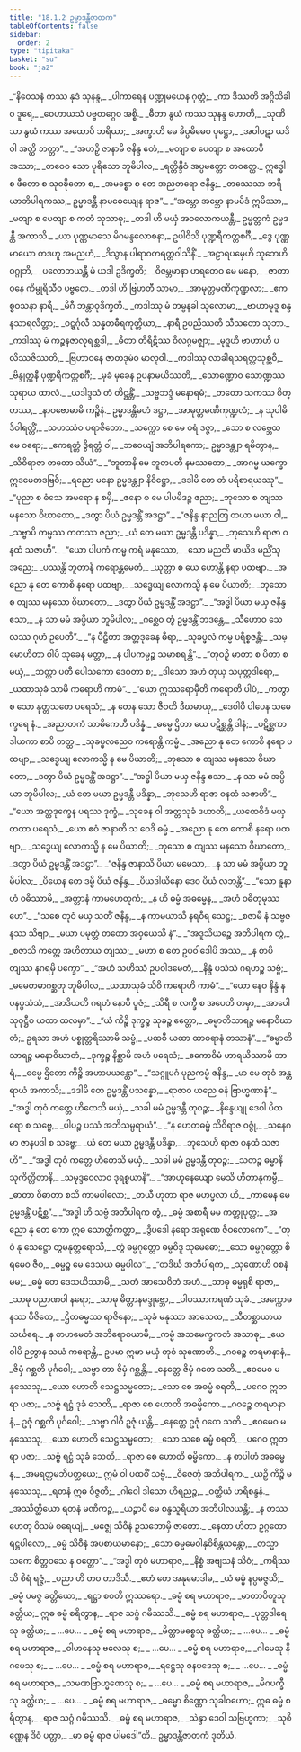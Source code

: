 ```yaml
---
title: "18.1.2 ဥမ္မာဒန္တီဇာတက"
tableOfContents: false
sidebar:
  order: 2
type: "tipitaka"
basket: "su"
book: "ja2"
---
```



<DynamicBreadcrumb />

<Division number="57" book="ja2">

<Paragraph number="312" type="verses" book="ja2">
_“နိဝေသနံ ကဿ နုဒံ သုနန္ဒ,_  
_ပါကာရေန ပဏ္ဍုမယေန ဂုတ္တံ;_  
_ကာ ဒိဿတိ အဂ္ဂိသိခါဝ ဒူရေ,_  
_ဝေဟာယသံ ပဗ္ဗတဂ္ဂေဝ အစ္စိ._  

</Paragraph>

</Division>
<Division number="58" book="ja2">

<Paragraph number="313" type="verses" book="ja2">
_ဓီတာ နွယံ ကဿ သုနန္ဒ ဟောတိ,_  
_သုဏိသာ နွယံ ကဿ အထောပိ ဘရိယာ;_  
_အက္ခာဟိ မေ ခိပ္ပမိဓေဝ ပုဋ္ဌော,_  
_အဝါဝဋာ ယဒိ ဝါ အတ္ထိ ဘတ္တာ”._  

</Paragraph>

</Division>
<Division number="59" book="ja2">

<Paragraph number="314" type="verses" book="ja2">
_“အဟဉှိ ဇာနာမိ ဇနိန္ဒ ဧတံ,_  
_မတျာ စ ပေတျာ စ အထောပိ အဿာ;_  
_တဝေဝ သော ပုရိသော ဘူမိပါလ,_  
_ရတ္တိန္ဒိဝံ အပ္ပမတ္တော တဝတ္ထေ._  

</Paragraph>

</Division>
<Division number="60" book="ja2">

<Paragraph number="315" book="ja2">
ဣဒ္ဓေါ စ ဖီတော စ သုဝဍ္ဎိတော စ,_  
_အမစ္စော စ တေ အညတရော ဇနိန္ဒ;_  
_တဿေသာ ဘရိယာဘိပါရကဿ,_  
ဥမ္မာဒန္တီ နာမဓေယျေန ရာဇ”._  

</Paragraph>

</Division>
<Division number="61" book="ja2">

<Paragraph number="316" type="verses" book="ja2">
_“အမ္ဘော အမ္ဘော နာမမိဒံ ဣမိဿာ,_  
_မတျာ စ ပေတျာ စ ကတံ သုသာဓု;_  
_တဒါ ဟိ မယှံ အဝလောကယန္တီ,_  
ဥမ္မတ္တကံ ဥမ္မဒန္တီ အကာသိ._  

</Paragraph>

</Division>
<Division number="62" book="ja2">

<Paragraph number="317" type="verses" book="ja2">
_ယာ ပုဏ္ဏမာသေ မိဂမန္ဒလောစနာ,_  
ဥပါဝိသိ ပုဏ္ဍရီကတ္တစင်္ဂီ;_  
_ဒွေ ပုဏ္ဏမာယော တဒဟူ အမညဟံ,_  
_ဒိသွာန ပါရာဝတရတ္တဝါသိနိံ._  

</Paragraph>

</Division>
<Division number="63" book="ja2">

<Paragraph number="318" type="verses" book="ja2">
_အဠာရပမှေဟိ သုဘေဟိ ဝဂ္ဂုဘိ,_  
_ပလောဘယန္တီ မံ ယဒါ ဥဒိက္ခတိ;_  
_ဝိဇမ္ဘမာနာ ဟရတေဝ မေ မနော,_  
_ဇာတာ ဝနေ ကိမ္ပုရိသီဝ ပဗ္ဗတေ._  

</Paragraph>

</Division>
<Division number="64" book="ja2">

<Paragraph number="319" type="verses" book="ja2">
_တဒါ ဟိ ဗြဟတီ သာမာ,_  
_အာမုတ္တမဏိကုဏ္ဍလာ;_  
_ဧကစ္စဝသနာ နာရီ,_  
_မိဂီ ဘန္တာဝုဒိက္ခတိ._  

</Paragraph>

</Division>
<Division number="65" book="ja2">

<Paragraph number="320" type="verses" book="ja2">
_ကဒါဿု မံ တမ္ဗနခါ သုလောမာ,_  
_ဗာဟာမုဒူ စန္ဒနသာရလိတ္တာ;_  
_ဝဋ္ဋင်္ဂုလီ သန္နတဓီရကုတ္တိယာ,_  
_နာရီ ဥပညိဿတိ သီသတော သုဘာ._  

</Paragraph>

</Division>
<Division number="66" book="ja2">

<Paragraph number="321" type="verses" book="ja2">
_ကဒါဿု မံ ကဉ္စနဇာလုရစ္ဆဒါ,_  
_ဓီတာ တိရီဋိဿ ဝိလဂ္ဂမဇ္ဈာ;_  
_မုဒူဟိ ဗာဟာဟိ ပလိဿဇိဿတိ,_  
_ဗြဟာဝနေ ဇာတဒုမံဝ မာလုဝါ._  

</Paragraph>

</Division>
<Division number="67" book="ja2">

<Paragraph number="322" type="verses" book="ja2">
_ကဒါဿု လာခါရသရတ္တသုစ္ဆဝီ,_  
_ဗိန္ဒုတ္ထနီ ပုဏ္ဍရီကတ္တစင်္ဂီ;_  
_မုခံ မုခေန ဥပနာမယိဿတိ,_  
_သောဏ္ဍောဝ သောဏ္ဍဿ သုရာယ ထာလံ._  

</Paragraph>

</Division>
<Division number="68" book="ja2">

<Paragraph number="323" type="verses" book="ja2">
_ယဒါဒ္ဒသံ တံ တိဋ္ဌန္တိံ,_  
_သဗ္ဗဘဒ္ဒံ မနောရမံ;_  
_တတော သကဿ စိတ္တဿ,_  
_နာဝဗောဓာမိ ကဉ္စိနံ._  

</Paragraph>

</Division>
<Division number="69" book="ja2">

<Paragraph number="324" type="verses" book="ja2">
ဥမ္မာဒန္တိမဟံ ဒဋ္ဌာ,_  
_အာမုတ္တမဏိကုဏ္ဍလံ;_  
_န သုပါမိ ဒိဝါရတ္တိံ,_  
_သဟဿံဝ ပရာဇိတော._  

</Paragraph>

</Division>
<Division number="70" book="ja2">

<Paragraph number="325" type="verses" book="ja2">
_သက္ကော စေ မေ ဝရံ ဒဇ္ဇာ,_  
_သော စ လဗ္ဘေထ မေ ဝရော;_  
_ဧကရတ္တံ ဒွိရတ္တံ ဝါ,_  
_ဘဝေယျံ အဘိပါရကော;_  
ဥမ္မာဒန္တျာ ရမိတွာန,_  
_သိဝိရာဇာ တတော သိယံ”._  

</Paragraph>

</Division>
<Division number="71" book="ja2">

<Paragraph number="326" type="verses" book="ja2">
_“ဘူတာနိ မေ ဘူတပတီ နမဿတော,_  
_အာဂမ္မ ယက္ခော ဣဒမေတဒဗြဝိ;_  
_ရညော မနော ဥမ္မဒန္တျာ နိဝိဋ္ဌော,_  
_ဒဒါမိ တေ တံ ပရိစာရယဿု”._  

</Paragraph>

</Division>
<Division number="72" book="ja2">

<Paragraph number="327" type="verses" book="ja2">
_“ပုညာ စ ဓံသေ အမရော န စမှိ,_  
_ဇနော စ မေ ပါပမိဒဉ္စ ဇညာ;_  
_ဘုသော စ တျဿ မနသော ဝိဃာတော,_  
_ဒတွာ ပိယံ ဥမ္မဒန္တိံ အဒဋ္ဌာ”._  

</Paragraph>

</Division>
<Division number="73" book="ja2">

<Paragraph number="328" type="verses" book="ja2">
_“ဇနိန္ဒ နာညတြ တယာ မယာ ဝါ,_  
_သဗ္ဗာပိ ကမ္မဿ ကတဿ ဇညာ;_  
_ယံ တေ မယာ ဥမ္မဒန္တီ ပဒိန္နာ,_  
_ဘုသေဟိ ရာဇာ ဝနထံ သဇာဟိ”._  

</Paragraph>

</Division>
<Division number="74" book="ja2">

<Paragraph number="329" type="verses" book="ja2">
_“ယော ပါပကံ ကမ္မ ကရံ မနုဿော,_  
_သော မညတိ မာယိဒ မညိံသု အညေ;_  
_ပဿန္တိ ဘူတာနိ ကရောန္တမေတံ,_  
_ယုတ္တာ စ ယေ ဟောန္တိ နရာ ပထဗျာ._  

</Paragraph>

</Division>
<Division number="75" book="ja2">

<Paragraph number="330" type="verses" book="ja2">
_အညော နု တေ ကောစိ နရော ပထဗျာ,_  
_သဒ္ဓေယျ လောကသ္မိ န မေ ပိယာတိ;_  
_ဘုသော စ တျဿ မနသော ဝိဃာတော,_  
_ဒတွာ ပိယံ ဥမ္မဒန္တိံ အဒဋ္ဌာ”._  

</Paragraph>

</Division>
<Division number="76" book="ja2">

<Paragraph number="331" type="verses" book="ja2">
_“အဒ္ဓါ ပိယာ မယှ ဇနိန္ဒ ဧသာ,_  
_န သာ မမံ အပ္ပိယာ ဘူမိပါလ;_  
_ဂစ္ဆေဝ တွံ ဥမ္မဒန္တိံ ဘဒန္တေ,_  
_သီဟောဝ သေလဿ ဂုဟံ ဥပေတိ”._  

</Paragraph>

</Division>
<Division number="77" book="ja2">

<Paragraph number="332" type="verses" book="ja2">
_“န ပီဠိတာ အတ္တဒုခေန ဓီရာ,_  
_သုခပ္ဖလံ ကမ္မ ပရိစ္စဇန္တိ;_  
_သမ္မောဟိတာ ဝါပိ သုခေန မတ္တာ,_  
_န ပါပကမ္မဉ္စ သမာစရန္တိ”._  

</Paragraph>

</Division>
<Division number="78" book="ja2">

<Paragraph number="333" type="verses" book="ja2">
_“တုဝဉှိ မာတာ စ ပိတာ စ မယှံ,_  
_ဘတ္တာ ပတီ ပေါသကော ဒေဝတာ စ;_  
_ဒါသော အဟံ တုယှ သပုတ္တဒါရော,_  
_ယထာသုခံ သာမိ ကရောဟိ ကာမံ”._  

</Paragraph>

</Division>
<Division number="79" book="ja2">

<Paragraph number="334" type="verses" book="ja2">
_“ယော ဣဿရောမှီတိ ကရောတိ ပါပံ,_  
_ကတွာ စ သော နုတ္တသတေ ပရေသံ;_  
_န တေန သော ဇီဝတိ ဒီဃမာယု,_  
_ဒေဝါပိ ပါပေန သမေက္ခရေ နံ._  

</Paragraph>

</Division>
<Division number="80" book="ja2">

<Paragraph number="335" type="verses" book="ja2">
_အညာတကံ သာမိကေဟီ ပဒိန္နံ,_  
_ဓမ္မေ ဌိတာ ယေ ပဋိစ္ဆန္တိ ဒါနံ;_  
_ပဋိစ္ဆကာ ဒါယကာ စာပိ တတ္ထ,_  
_သုခပ္ဖလညေဝ ကရောန္တိ ကမ္မံ._  

</Paragraph>

</Division>
<Division number="81" book="ja2">

<Paragraph number="336" type="verses" book="ja2">
_အညော နု တေ ကောစိ နရော ပထဗျာ,_  
_သဒ္ဓေယျ လောကသ္မိ န မေ ပိယာတိ;_  
_ဘုသော စ တျဿ မနသော ဝိဃာတော,_  
_ဒတွာ ပိယံ ဥမ္မဒန္တိံ အဒဋ္ဌာ”._  

</Paragraph>

</Division>
<Division number="82" book="ja2">

<Paragraph number="337" type="verses" book="ja2">
_“အဒ္ဓါ ပိယာ မယှ ဇနိန္ဒ ဧသာ,_  
_န သာ မမံ အပ္ပိယာ ဘူမိပါလ;_  
_ယံ တေ မယာ ဥမ္မဒန္တီ ပဒိန္နာ,_  
_ဘုသေဟိ ရာဇာ ဝနထံ သဇာဟိ”._  

</Paragraph>

</Division>
<Division number="83" book="ja2">

<Paragraph number="338" type="verses" book="ja2">
_“ယော အတ္တဒုက္ခေန ပရဿ ဒုက္ခံ,_  
_သုခေန ဝါ အတ္တသုခံ ဒဟာတိ;_  
_ယထေဝိဒံ မယှ တထာ ပရေသံ,_  
_ယော ဧဝံ ဇာနာတိ သ ဝေဒိ ဓမ္မံ._  

</Paragraph>

</Division>
<Division number="84" book="ja2">

<Paragraph number="339" type="verses" book="ja2">
_အညော နု တေ ကောစိ နရော ပထဗျာ,_  
_သဒ္ဓေယျ လောကသ္မိ န မေ ပိယာတိ;_  
_ဘုသော စ တျဿ မနသော ဝိဃာတော,_  
_ဒတွာ ပိယံ ဥမ္မဒန္တိံ အဒဋ္ဌာ”._  

</Paragraph>

</Division>
<Division number="85" book="ja2">

<Paragraph number="340" type="verses" book="ja2">
_“ဇနိန္ဒ ဇာနာသိ ပိယာ မမေသာ,_  
_န သာ မမံ အပ္ပိယာ ဘူမိပါလ;_  
_ပိယေန တေ ဒမ္မိ ပိယံ ဇနိန္ဒ,_  
_ပိယဒါယိနော ဒေဝ ပိယံ လဘန္တိ”._  

</Paragraph>

</Division>
<Division number="86" book="ja2">

<Paragraph number="341" type="verses" book="ja2">
_“သော နူနာဟံ ဝဓိဿာမိ,_  
_အတ္တာနံ ကာမဟေတုကံ;_  
_န ဟိ ဓမ္မံ အဓမ္မေန,_  
_အဟံ ဝဓိတုမုဿဟေ”._  

</Paragraph>

</Division>
<Division number="87" book="ja2">

<Paragraph number="342" type="verses" book="ja2">
_“သစေ တုဝံ မယှ သတိံ ဇနိန္ဒ,_  
_န ကာမယာသိ နရဝီရ သေဋ္ဌ;_  
_စဇာမိ နံ သဗ္ဗဇနဿ သိဗျာ,_  
_မယာ ပမုတ္တံ တတော အဝှယေသိ နံ”._  

</Paragraph>

</Division>
<Division number="88" book="ja2">

<Paragraph number="343" type="verses" book="ja2">
_“အဒူသိယဉ္စေ အဘိပါရက တွံ,_  
_စဇာသိ ကတ္တေ အဟိတာယ တျဿ;_  
_မဟာ စ တေ ဥပဝါဒေါပိ အဿ,_  
_န စာပိ တျဿ နဂရမှိ ပက္ခော”._  

</Paragraph>

</Division>
<Division number="89" book="ja2">

<Paragraph number="344" type="verses" book="ja2">
_“အဟံ သဟိဿံ ဥပဝါဒမေတံ,_  
_နိန္ဒံ ပသံသံ ဂရဟဉ္စ သဗ္ဗံ;_  
_မမေတမာဂစ္ဆတု ဘူမိပါလ,_  
_ယထာသုခံ သိဝိ ကရောဟိ ကာမံ”._  

</Paragraph>

</Division>
<Division number="90" book="ja2">

<Paragraph number="345" type="verses" book="ja2">
_“ယော နေဝ နိန္ဒံ န ပနပ္ပသံသံ,_  
_အာဒိယတိ ဂရဟံ နောပိ ပူဇံ;_  
_သိရီ စ လက္ခီ စ အပေတိ တမှာ,_  
_အာပေါ သုဝုဋ္ဌီဝ ယထာ ထလမှာ”._  

</Paragraph>

</Division>
<Division number="91" book="ja2">

<Paragraph number="346" type="verses" book="ja2">
_“ယံ ကိဉ္စိ ဒုက္ခဉ္စ သုခဉ္စ ဧတ္တော,_  
_ဓမ္မာတိသာရဉ္စ မနောဝိဃာတံ;_  
ဥရသာ အဟံ ပစ္စုတ္တရိဿာမိ သဗ္ဗံ,_  
_ပထဝီ ယထာ ထာဝရာနံ တသာနံ”._  

</Paragraph>

</Division>
<Division number="92" book="ja2">

<Paragraph number="347" type="verses" book="ja2">
_“ဓမ္မာတိသာရဉ္စ မနောဝိဃာတံ,_  
_ဒုက္ခဉ္စ နိစ္ဆာမိ အဟံ ပရေသံ;_  
_ဧကောဝိမံ ဟာရယိဿာမိ ဘာရံ,_  
_ဓမ္မေ ဌိတော ကိဉ္စိ အဟာပယန္တော”._  

</Paragraph>

</Division>
<Division number="93" book="ja2">

<Paragraph number="348" type="verses" book="ja2">
_“သဂ္ဂူပဂံ ပုညကမ္မံ ဇနိန္ဒ,_  
_မာ မေ တုဝံ အန္တရာယံ အကာသိ;_  
_ဒဒါမိ တေ ဥမ္မဒန္တိံ ပသန္နော,_  
_ရာဇာဝ ယညေ ဓနံ ဗြာဟ္မဏာနံ”._  

</Paragraph>

</Division>
<Division number="94" book="ja2">

<Paragraph number="349" type="verses" book="ja2">
_“အဒ္ဓါ တုဝံ ကတ္တေ ဟိတေသိ မယှံ,_  
_သခါ မမံ ဥမ္မဒန္တီ တုဝဉ္စ;_  
_နိန္ဒေယျု ဒေဝါ ပိတရော စ သဗ္ဗေ,_  
_ပါပဉ္စ ပဿံ အဘိသမ္ပရာယံ”._  

</Paragraph>

</Division>
<Division number="95" book="ja2">

<Paragraph number="350" type="verses" book="ja2">
_“န ဟေတဓမ္မံ သိဝိရာဇ ဝဇ္ဇုံ,_  
_သနေဂမာ ဇာနပဒါ စ သဗ္ဗေ;_  
_ယံ တေ မယာ ဥမ္မဒန္တီ ပဒိန္နာ,_  
_ဘုသေဟိ ရာဇာ ဝနထံ သဇာဟိ”._  

</Paragraph>

</Division>
<Division number="96" book="ja2">

<Paragraph number="351" type="verses" book="ja2">
_“အဒ္ဓါ တုဝံ ကတ္တေ ဟိတေသိ မယှံ,_  
_သခါ မမံ ဥမ္မဒန္တီ တုဝဉ္စ;_  
_သတဉ္စ ဓမ္မာနိ သုကိတ္တိတာနိ,_  
_သမုဒ္ဒဝေလာဝ ဒုရစ္စယာနိ”._  

</Paragraph>

</Division>
<Division number="97" book="ja2">

<Paragraph number="352" type="verses" book="ja2">
_“အာဟုနေယျော မေသိ ဟိတာနုကမ္ပီ,_  
_ဓာတာ ဝိဓာတာ စသိ ကာမပါလော;_  
_တယီ ဟုတာ ရာဇ မဟပ္ဖလာ ဟိ,_  
_ကာမေန မေ ဥမ္မဒန္တိံ ပဋိစ္ဆ”._  

</Paragraph>

</Division>
<Division number="98" book="ja2">

<Paragraph number="353" type="verses" book="ja2">
_“အဒ္ဓါ ဟိ သဗ္ဗံ အဘိပါရက တွံ,_  
_ဓမ္မံ အစာရီ မမ ကတ္တုပုတ္တ;_  
_အညော နု တေ ကော ဣဓ သောတ္ထိကတ္တာ,_  
_ဒွိပဒေါ နရော အရုဏေ ဇီဝလောကေ”._  

</Paragraph>

</Division>
<Division number="99" book="ja2">

<Paragraph number="354" type="verses" book="ja2">
_“တုဝံ နု သေဋ္ဌော တွမနုတ္တရောသိ,_  
_တွံ ဓမ္မဂုတ္တော ဓမ္မဝိဒူ သုမေဓော;_  
_သော ဓမ္မဂုတ္တော စိရမေဝ ဇီဝ,_  
_ဓမ္မဉ္စ မေ ဒေသယ ဓမ္မပါလ”._  

</Paragraph>

</Division>
<Division number="100" book="ja2">

<Paragraph number="355" type="verses" book="ja2">
_“တဒိင်္ဃ အဘိပါရက,_  
_သုဏောဟိ ဝစနံ မမ;_  
_ဓမ္မံ တေ ဒေသယိဿာမိ,_  
_သတံ အာသေဝိတံ အဟံ._  

</Paragraph>

</Division>
<Division number="101" book="ja2">

<Paragraph number="356" type="verses" book="ja2">
_သာဓု ဓမ္မရုစိ ရာဇာ,_  
_သာဓု ပညာဏဝါ နရော;_  
_သာဓု မိတ္တာနမဒ္ဒုဗ္ဘော,_  
_ပါပဿာကရဏံ သုခံ._  

</Paragraph>

</Division>
<Division number="102" book="ja2">

<Paragraph number="357" type="verses" book="ja2">
_အက္ကောဓနဿ ဝိဇိတေ,_  
_ဌိတဓမ္မဿ ရာဇိနော;_  
_သုခံ မနုဿာ အာသေထ,_  
_သီတစ္ဆာယာယ သင်္ဃရေ._  

</Paragraph>

</Division>
<Division number="103" book="ja2">

<Paragraph number="358" type="verses" book="ja2">
_န စာဟမေတံ အဘိရောစယာမိ,_  
_ကမ္မံ အသမေက္ခကတံ အသာဓု;_  
_ယေ ဝါပိ ဉတွာန သယံ ကရောန္တိ,_  
ဥပမာ ဣမာ မယှံ တုဝံ သုဏောဟိ._  

</Paragraph>

</Division>
<Division number="104" book="ja2">

<Paragraph number="359" type="verses" book="ja2">
_ဂဝဉ္စေ တရမာနာနံ,_  
_ဇိမှံ ဂစ္ဆတိ ပုင်္ဂဝေါ;_  
_သဗ္ဗာ တာ ဇိမှံ ဂစ္ဆန္တိ,_  
_နေတ္တေ ဇိမှံ ဂတေ သတိ._  

</Paragraph>

</Division>
<Division number="105" book="ja2">

<Paragraph number="360" type="verses" book="ja2">
_ဧဝမေဝ မနုဿေသု,_  
_ယော ဟောတိ သေဋ္ဌသမ္မတော;_  
_သော စေ အဓမ္မံ စရတိ,_  
_ပဂေဝ ဣတရာ ပဇာ;_  
_သဗ္ဗံ ရဋ္ဌံ ဒုခံ သေတိ,_  
_ရာဇာ စေ ဟောတိ အဓမ္မိကော._  

</Paragraph>

</Division>
<Division number="106" book="ja2">

<Paragraph number="361" type="verses" book="ja2">
_ဂဝဉ္စေ တရမာနာနံ,_  
ဥဇုံ ဂစ္ဆတိ ပုင်္ဂဝေါ;_  
_သဗ္ဗာ ဂါဝီ ဥဇုံ ယန္တိ,_  
_နေတ္တေ ဥဇုံ ဂတေ သတိ._  

</Paragraph>

</Division>
<Division number="107" book="ja2">

<Paragraph number="362" type="verses" book="ja2">
_ဧဝမေဝ မနုဿေသု,_  
_ယော ဟောတိ သေဋ္ဌသမ္မတော;_  
_သော သစေ ဓမ္မံ စရတိ,_  
_ပဂေဝ ဣတရာ ပဇာ;_  
_သဗ္ဗံ ရဋ္ဌံ သုခံ သေတိ,_  
_ရာဇာ စေ ဟောတိ ဓမ္မိကော._  

</Paragraph>

</Division>
<Division number="108" book="ja2">

<Paragraph number="363" type="verses" book="ja2">
_န စာပါဟံ အဓမ္မေန,_  
_အမရတ္တမဘိပတ္ထယေ;_  
ဣမံ ဝါ ပထဝိံ သဗ္ဗံ,_  
_ဝိဇေတုံ အဘိပါရက._  

</Paragraph>

</Division>
<Division number="109" book="ja2">

<Paragraph number="364" type="verses" book="ja2">
_ယဉှိ ကိဉ္စိ မနုဿေသု,_  
_ရတနံ ဣဓ ဝိဇ္ဇတိ;_  
_ဂါဝေါ ဒါသော ဟိရညဉ္စ,_  
_ဝတ္ထိယံ ဟရိစန္ဒနံ._  

</Paragraph>

</Division>
<Division number="110" book="ja2">

<Paragraph number="365" type="verses" book="ja2">
_အဿိတ္ထိယော ရတနံ မဏိကဉ္စ,_  
_ယဉ္စာပိ မေ စန္ဒသူရိယာ အဘိပါလယန္တိ;_  
_န တဿ ဟေတု ဝိသမံ စရေယျံ,_  
_မဇ္ဈေ သိဝီနံ ဥသဘောမှိ ဇာတော._  

</Paragraph>

</Division>
<Division number="111" book="ja2">

<Paragraph number="366" type="verses" book="ja2">
_နေတာ ဟိတာ ဥဂ္ဂတော ရဋ္ဌပါလော,_  
_ဓမ္မံ သိဝီနံ အပစာယမာနော;_  
_သော ဓမ္မမေဝါနုဝိစိန္တယန္တော,_  
_တသ္မာ သကေ စိတ္တဝသေ န ဝတ္တော”._  

</Paragraph>

</Division>
<Division number="112" book="ja2">

<Paragraph number="367" type="verses" book="ja2">
_“အဒ္ဓါ တုဝံ မဟာရာဇ,_  
_နိစ္စံ အဗျသနံ သိဝံ;_  
_ကရိဿသိ စိရံ ရဇ္ဇံ,_  
_ပညာ ဟိ တဝ တာဒိသီ._  

</Paragraph>

</Division>
<Division number="113" book="ja2">

<Paragraph number="368" type="verses" book="ja2">
_ဧတံ တေ အနုမောဒါမ,_  
_ယံ ဓမ္မံ နပ္ပမဇ္ဇသိ;_  
_ဓမ္မံ ပမဇ္ဇ ခတ္တိယော,_  
_ရဋ္ဌာ စဝတိ ဣဿရော._  

</Paragraph>

</Division>
<Division number="114" book="ja2">

<Paragraph number="369" type="verses" book="ja2">
_ဓမ္မံ စရ မဟာရာဇ,_  
_မာတာပိတူသု ခတ္တိယ;_  
ဣဓ ဓမ္မံ စရိတွာန,_  
_ရာဇ သဂ္ဂံ ဂမိဿသိ._  

</Paragraph>

</Division>
<Division number="115" book="ja2">

<Paragraph number="370" type="verses" book="ja2">
_ဓမ္မံ စရ မဟာရာဇ,_  
_ပုတ္တဒါရေသု ခတ္တိယ;_  
_ …ပေ… _  

</Paragraph>

</Division>
<Division number="116" book="ja2">

<Paragraph number="371" type="verses" book="ja2">
_ဓမ္မံ စရ မဟာရာဇ,_  
_မိတ္တာမစ္စေသု ခတ္တိယ;_  
_ …ပေ… _  

</Paragraph>

</Division>
<Division number="117" book="ja2">

<Paragraph number="372" type="verses" book="ja2">
_ဓမ္မံ စရ မဟာရာဇ,_  
_ဝါဟနေသု ဗလေသု စ;_  
_ …ပေ… _  

</Paragraph>

</Division>
<Division number="118" book="ja2">

<Paragraph number="373" type="verses" book="ja2">
_ဓမ္မံ စရ မဟာရာဇ,_  
_ဂါမေသု နိဂမေသု စ;_  
_ …ပေ… _  

</Paragraph>

</Division>
<Division number="119" book="ja2">

<Paragraph number="374" type="verses" book="ja2">
_ဓမ္မံ စရ မဟာရာဇ,_  
_ရဋ္ဌေသု ဇနပဒေသု စ;_  
_ …ပေ… _  

</Paragraph>

</Division>
<Division number="120" book="ja2">

<Paragraph number="375" type="verses" book="ja2">
_ဓမ္မံ စရ မဟာရာဇ,_  
_သမဏဗြာဟ္မဏေသု စ;_  
_ …ပေ… _  

</Paragraph>

</Division>
<Division number="121" book="ja2">

<Paragraph number="376" type="verses" book="ja2">
_ဓမ္မံ စရ မဟာရာဇ,_  
_မိဂပက္ခီသု ခတ္တိယ;_  
_ …ပေ… _  

</Paragraph>

</Division>
<Division number="122" book="ja2">

<Paragraph number="377" type="verses" book="ja2">
_ဓမ္မံ စရ မဟာရာဇ,_  
_ဓမ္မော စိဏ္ဏော သုခါဝဟော;_  
ဣဓ ဓမ္မံ စရိတွာန,_  
_ရာဇ သဂ္ဂံ ဂမိဿသိ._  

</Paragraph>

</Division>
<Division number="123" book="ja2">

<Paragraph number="378" type="verses" book="ja2">
_ဓမ္မံ စရ မဟာရာဇ,_  
_သဲန္ဒာ ဒေဝါ သဗြဟ္မကာ;_  
_သုစိဏ္ဏေန ဒိဝံ ပတ္တာ,_  
_မာ ဓမ္မံ ရာဇ ပါမဒေါ”တိ._  


</Paragraph>
</Division>

<Paragraph number="379" type="center" book="ja2">
ဥမ္မာဒန္တီဇာတကံ ဒုတိယံ.
</Paragraph>